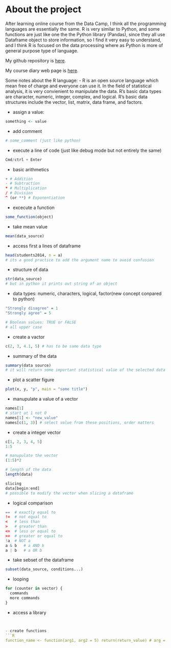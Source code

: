 # About the project

After learning online course from the Data Camp, I think all the programming languages are essentially the same. R is very similar to Python, and some functions are just like one the the Python library (Pandas), since they all use Dataframe object to store information, so I find it very easy to understand, and I think R is focused on the data processing where as Python is more of general purpose type of language.

My github repository is [here](https://github.com/gpx135/IODS-project).

My course diary web page is [here](https://gpx135.github.io/IODS-project/).


Some notes about the R language:
- R is an open source language which mean free of charge and everyone can use it. In the field of statistical analysis, it is very convienient to manipulate the data. R's basic data types are character, numeric, integer, complex, and logical. R's basic data structures include the vector, list, matrix, data frame, and factors.


- assign a value:
```R
something <- value
```

- add comment
```R
# some_comment (just like python)
```

- execute a line of code (just like debug mode but not entirely the same)
```R
Cmd/ctrl + Enter
```

- basic arithmetics
```R
+ # Addition
- # Subtraction
* # Multiplication
/ # Division
^ (or **) # Exponentiation
```

- excecute a function
```R
some_function(object)
```

- take mean value
```R
mean(data_source)
```

- access first a lines of dataframe
```R
head(students2014, n = a)
# its a good practice to add the argument name to avoid confusion
```


- structure of data
```R
str(data_source)
# but in python it prints out string of an object
```

- data types: numeric, characters, logical, factor(new concept conpared to python)
```R
"Strongly disagree" = 1
"Strongly agree" = 5
```

```R
# Boolean values: TRUE or FALSE 
# all upper case
```

- create a vactor
```R
c(2, 3, 4.1, 5) # has to be same data type

```


- summary of the data
```R
summary(data source)
# it will return some important statistical value of the selected data
```

- plot a scatter figure
```R
plot(x, y, "p", main = "some title")
```

- manupulate a value of a vector
```R
names[1]
# start at 1 not 0
names[1] <- "new_value"
names[c(1, 3)] # select value from these positions, order matters
```


- create a integer vector
```R
c[1, 2, 3, 4, 5]
1:5

# manupulate the vector
(1:5)*2

# length of the data
length(data)

slicing
data[begin:end]
# possible to modify the vector when slicing a dataframe
```

- logical comparison

```R
==	# exactly equal to
!=	# not equal to
<	# less than
>	# greater than
<=	# less or equal to
>=	# greater or equal to
!a	# NOT a
a & b	# a AND b
a | b	# a OR b
```

- take sebset of the dataframe
```R
subset(data_source, conditions...)

```

- looping
```R
for (counter in vector) {
  commands
  more commands
}
```
- access a library
```R


- create functions
```R
function_name <- function(arg1, arg2 = 5) return(return_value) # arg = default value
```